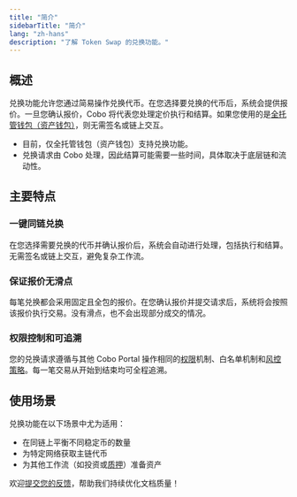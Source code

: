 ```yaml
---
title: "简介"
sidebarTitle: "简介"
lang: "zh-hans"
description: "了解 Token Swap 的兑换功能。"
---
```


## 概述
兑换功能允许您通过简易操作兑换代币。在您选择要兑换的代币后，系统会提供报价。一旦您确认报价，Cobo 将代表您处理定价执行和结算。如果您使用的是[全托管钱包（资产钱包）](/cn/portal/custodial-wallets/asset-wallets/set-up)，则无需签名或链上交互。

<Note><ul><li>目前，仅全托管钱包（资产钱包）支持兑换功能。</li><li>兑换请求由 Cobo 处理，因此结算可能需要一些时间，具体取决于底层链和流动性。</li></ul></Note>

## 主要特点

### 一键同链兑换  
在您选择需要兑换的代币并确认报价后，系统会自动进行处理，包括执行和结算。无需签名或链上交互，避免复杂工作流。

### 保证报价无滑点
每笔兑换都会采用固定且全包的报价。在您确认报价并提交请求后，系统将会按照该报价执行交易。没有滑点，也不会出现部分成交的情况。

### 权限控制和可追溯
您的兑换请求遵循与其他 Cobo Portal 操作相同的[权限](/cn/portal/risk-controls/roles-and-permissions)机制、白名单机制和[风控策略](/cn/portal/risk-controls/introduction)。每一笔交易从开始到结束均可全程追溯。

## 使用场景

兑换功能在以下场景中尤为适用：
- 在同链上平衡不同稳定币的数量
- 为特定网络获取主链代币
- 为其他工作流（如投资或[质押](/cn/apps/staking/introduction)）准备资产

<Tip>欢迎[提交您的反馈](https://forms.zohopublic.com/cobo/form/DocumentFeedbackForm/formperma/QvLOhxJv1_JMsJ-1dleZ8Itb_7rzN-LtgvsDdxosoVI?referrername=manuals)，帮助我们持续优化文档质量！</Tip>